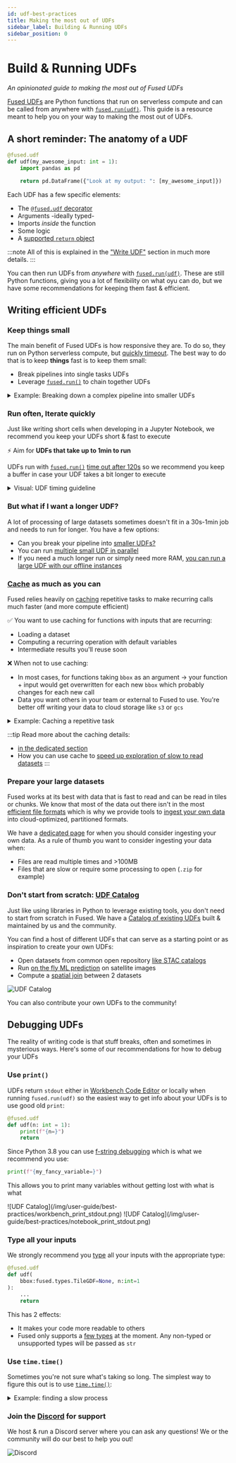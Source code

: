 ```yaml
---
id: udf-best-practices
title: Making the most out of UDFs
sidebar_label: Building & Running UDFs
sidebar_position: 0
---
```


# Build & Running UDFs

_An opinionated guide to making the most out of Fused UDFs_

[Fused UDFs](/core-concepts/write/) are Python functions that run on serverless compute and can be called from anywhere with [`fused.run(udf)`](/core-concepts/run-udfs/run-small-udfs/#fusedrun). This guide is a resource meant to help you on your way to making the most out of UDFs.

## A short reminder: The anatomy of a UDF

```python showLineNumbers
@fused.udf
def udf(my_awesome_input: int = 1):
    import pandas as pd

    return pd.DataFrame({"Look at my output: ": [my_awesome_input]})
```

Each UDF has a few specific elements:
- The [`@fused.udf` decorator](/core-concepts/write/#fusedudf-decorator)
- Arguments -ideally typed-
- Imports _inside_ the function
- Some logic
- A [supported `return` object](/core-concepts/write/#return-object)

:::note
All of this is explained in the ["Write UDF"](/core-concepts/write/) section in much more details.
:::

You can then run UDFs from _anywhere_ with [`fused.run(udf)`](/core-concepts/run-udfs/run-small-udfs/#fusedrun). These are still Python functions, giving you a lot of flexibility on what oyu can do, but we have some recommendations for keeping them fast & efficient.

## Writing efficient UDFs

### Keep things small

The main benefit of Fused UDFs is how responsive they are. To do so, they run on Python serverless compute, but [quickly timeout](/core-concepts/run-udfs/run-small-udfs/#defining-small-job). The best way to do that is to keep **things** fast is to keep them small:

- Break pipelines into single tasks UDFs
- Leverage [`fused.run()`](/core-concepts/run-udfs/run-small-udfs/#fusedrun) to chain together UDFs

<details>
    <summary>Example: Breaking down a complex pipeline into smaller UDFs</summary>

    ❌ Not recommended:

    ```python showLineNumbers
    @fused.udf
    def inefficient_pipeline_udf(data_path):
        import pandas as pd

        df = pd.read_csv(data_path)
        # Some complicated processing logic to create df_processed
        processed_df = ... 

        return processed_df
    ```

    ✅ Instead, break it down:

    ```python showLineNumbers
    @fused.udf
    def load_data_udf(data_path):
        import pandas as pd
        return pd.read_csv(data_path)
    ```

    ```python showLineNumbers
    @fused.udf
    def process_data_udf(df):
        import pandas as pd

        # Some complicated processing logic to create df_processed
        processed_df = ... 

        return processed_df
    ```

    ```python showLineNumbers
    @fused.udf
    def pipeline_udf(data_path):
        import pandas as pd

        df = fused.run(load_data_udf, data_path=data_path)
        processed_df = fused.run(process_data_udf, df=df)

        return processed_df
    ```
</details>

### Run often, Iterate quickly

Just like writing short cells when developing in a Jupyter Notebook, we recommend you keep your UDFs short & fast to execute

⚡️ Aim for **UDFs that take up to 1min to run**

UDFs run with [`fused.run()`](/core-concepts/run-udfs/run-small-udfs/#fusedrun) [time out after 120s](/core-concepts/run-udfs/run-small-udfs/#defining-small-job) so we recommend you keep a buffer in case your UDF takes a bit longer to execute

<details>
    <summary>Visual: UDF timing guideline</summary>

    This is a breakdown of what happens when you run a UDF with `fused.run()` and why we recommend you keep your UDFs at the 30s-1min mark:

    ![UDF Design Guidelines](/img/user-guide/best-practices/udf_design_timing.png)

</details>

### But what if I want a longer UDF?

A lot of processing of large datasets sometimes doesn't fit in a 30s-1min job and needs to run for longer. You have a few options:
- Can you break your pipeline into [smaller UDFs?](/user-guide/best-practices/udf-best-practices/#keep-things-small)
- You can run [multiple small UDF in parallel](/core-concepts/run-udfs/run-small-udfs/#running-multiple-small-fusedrun-jobs-in-parallel)
- If you need a much longer run or simply need more RAM, [you can run a large UDF with our offline instances](/core-concepts/run-udfs/run_large/)

### [Cache](/core-concepts/cache/) as much as you can

Fused relies heavily on [caching](/core-concepts/cache/) repetitive tasks to make recurring calls much faster (and more compute efficient)

✅ You want to use caching for functions with inputs that are recurring:
- Loading a dataset
- Computing a recurring operation with default variables 
- Intermediate results you'll reuse soon

❌ When not to use caching:
- In most cases, for functions taking `bbox` as an argument -> your function + input would get overwritten for each new `bbox` which probably changes for each new call
- Data you want others in your team or external to Fused to use. You're better off writing your data to cloud storage like `s3` or `gcs`

<details>
    <summary>Example: Caching a repetitive task</summary>

    Re-using the example from [keeping things small](/user-guide/best-practices/udf-best-practices/#keep-things-small):

    ❌ Not recommended:

    ```python showLineNumbers
    @fused.udf
    def inefficient_pipeline_udf(data_path):
        import pandas as pd

        df = pd.read_csv(data_path)
        # Some complicated processing logic to create df_processed
        processed_df = ... 

        return processed_df
    ```

    ✅ Instead, break it down AND cache the calls:

    ```python showLineNumbers
    @fused.udf
    def load_data_udf(data_path):
        import pandas as pd
        return pd.read_csv(data_path)
    ```

    ```python showLineNumbers
    @fused.udf
    def process_data_udf(df):
        import pandas as pd
        # Some complicated processing logic to create df_processed
        # ...
        return processed_df
    ```

    ```python {5-7,9-11} showLineNumbers
    @fused.udf
    def pipeline_udf(data_path):
        import pandas as pd

        @fused.cache
        def load_data(data_path):
            return fused.run(load_data_udf, data_path=data_path)

        @fused.cache
        def process_data(df):
            return fused.run(process_data_udf, df=df)

        df = load_data(data_path)
        processed_df = process_data(df)

        return processed_df
    ```
</details>

:::tip
Read more about the caching details:
- [in the dedicated section](/core-concepts/cache/)
- How you can use cache to [speed up exploration of slow to read datasets](/core-concepts/data_ingestion/why-ingestion/#using-cache-as-a-single-use-ingester)
:::

### Prepare your large datasets

Fused works at its best with data that is fast to read and can be read in tiles or chunks. We know that most of the data out there isn't in the most [efficient file formats](/core-concepts/data_ingestion/file-formats/) which is why we provide tools to [ingest your own data](/core-concepts/data_ingestion/ingestion-your-data/) into cloud-optimized, partitioned formats.

We have a [dedicated page](/core-concepts/data_ingestion/why-ingestion/#when-is-ingestion-needed) for when you should consider ingesting your own data. As a rule of thumb you want to consider ingesting your data when:
- Files are read multiple times and >100MB
- Files that are slow or require some processing to open (`.zip` for example)

### Don't start from scratch: [UDF Catalog](/workbench/udf-catalog/)

Just like using libraries in Python to leverage existing tools, you don't need to start from scratch in Fused. We have a [Catalog of existing UDFs](/workbench/udf-catalog/) built & maintained by us and the community.

You can find a host of different UDFs that can serve as a starting point or as inspiration to create your own UDFs:
- Open datasets from common open repository [like STAC catalogs](https://www.fused.io/workbench/catalog/Sentinel_Tile_Example_2-ddb4c495-40e3-48ba-849c-256487f8a9cb)
- Run [on the fly ML prediction](https://www.fused.io/workbench/catalog/Dl4eo_Airplane_Detection_Global-91f81c0c-08f6-4a0c-82f9-bd2e0322b4e7) on satellite images
- Compute a [spatial join](https://www.fused.io/workbench/catalog/Overture_Nsi-dd89972c-ce30-4544-ba0f-81fc09f5bbef) between 2 datasets

![UDF Catalog](/img/udfcatalog_august.png)

You can also contribute your own UDFs to the community!

## Debugging UDFs 

The reality of writing code is that stuff breaks, often and sometimes in mysterious ways. Here's some of our recommendations for how to debug your UDFs

### Use `print()`

UDFs return `stdout` either in [Workbench Code Editor](/workbench/udf-builder/code-editor/) or locally when running `fused.run(udf)` so the easiest way to get info about your UDFs is to use good old `print`:

```python showLineNumbers
@fused.udf
def udf(n: int = 1):
    print(f"{n=}")
    return
```

Since Python 3.8 you can use [f-string debugging](https://docs.python.org/3/whatsnew/3.8.html#f-strings-support-for-self-documenting-expressions-and-debugging) which is what we recommend you use:
```python showLineNumbers
print(f"{my_fancy_variable=}")
```

This allows you to print many variables without getting lost with what is what


<Tabs className="unique-tabs">
  <TabItem value="workbench" label="Workbench" default>
    ![UDF Catalog](/img/user-guide/best-practices/workbench_print_stdout.png)
  </TabItem>
  <TabItem value="notebook" label="notebook" default>
    ![UDF Catalog](/img/user-guide/best-practices/notebook_print_stdout.png)
  </TabItem>
</Tabs>

### Type all your inputs

We strongly recommend you [type](https://docs.python.org/3/library/typing.html) all your inputs with the appropriate type:

```python {3} showLineNumbers
@fused.udf
def udf(
    bbox:fused.types.TileGDF=None, n:int=1
):
    ...
    return
```

This has 2 effects:
- It makes your code more readable to others
- Fused only supports a [few types](/core-concepts/write/#supported-types) at the moment. Any non-typed or unsupported types will be passed as `str`

### Use `time.time()`

Sometimes you're not sure what's taking so long. The simplest way to figure this out is to use [`time.time()`](https://docs.python.org/3/library/time.html#time.time):

<details>
    <summary>Example: finding a slow process</summary>

    ```python {4,9-11,17-19} showLineNumbers
    @fused.udf
    def udf():
        import time
        beginning_time = time.time()
        
        # long processing step #1
        time.sleep(5)
        end_process_1 = time.time()
        process_time_1 = round(
            end_process_1 - beginning_time, 2
        )
        print(f"{process_time_1=}")
        
        
        # short processing step
        time.sleep(0.2)
        process_time_2 = round(
            time.time() - end_process_1, 2
        )
        print(f"{process_time_2=}")
        
        return
    ```

    Would give us:

    ```
    >>> process_time_1=5.0
    >>> process_time_2=0.2
    ```
</details>

### Join the [Discord](https://discord.com/invite/BxS5wMzdRk) for support

We host & run a Discord server where you can ask any questions! We or the community will do our best to help you out!

![Discord](/img/user-guide/best-practices/discord_server.png)
